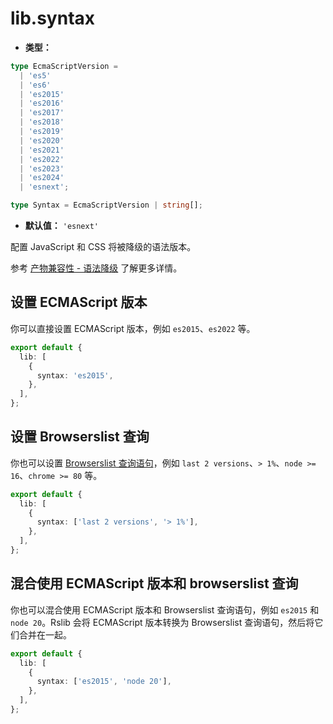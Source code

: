 # lib.syntax

- **类型：**

```ts
type EcmaScriptVersion =
  | 'es5'
  | 'es6'
  | 'es2015'
  | 'es2016'
  | 'es2017'
  | 'es2018'
  | 'es2019'
  | 'es2020'
  | 'es2021'
  | 'es2022'
  | 'es2023'
  | 'es2024'
  | 'esnext';

type Syntax = EcmaScriptVersion | string[];
```

- **默认值：** `'esnext'`

配置 JavaScript 和 CSS 将被降级的语法版本。

参考 [产物兼容性 - 语法降级](/guide/advanced/output-compatibility) 了解更多详情。

## 设置 ECMAScript 版本

你可以直接设置 ECMAScript 版本，例如 `es2015`、`es2022` 等。

```ts title="rslib.config.ts"
export default {
  lib: [
    {
      syntax: 'es2015',
    },
  ],
};
```

## 设置 Browserslist 查询

你也可以设置 [Browserslist 查询语句](https://browsersl.ist/)，例如 `last 2 versions`、`> 1%`、`node >= 16`、`chrome >= 80` 等。

```ts title="rslib.config.ts"
export default {
  lib: [
    {
      syntax: ['last 2 versions', '> 1%'],
    },
  ],
};
```

## 混合使用 ECMAScript 版本和 browserslist 查询

你也可以混合使用 ECMAScript 版本和 Browserslist 查询语句，例如 `es2015` 和 `node 20`。Rslib 会将 ECMAScript 版本转换为 Browserslist 查询语句，然后将它们合并在一起。

```ts title="rslib.config.ts"
export default {
  lib: [
    {
      syntax: ['es2015', 'node 20'],
    },
  ],
};
```

